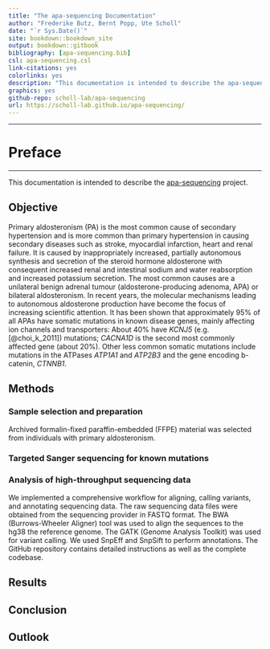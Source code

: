 ```yaml
--- 
title: "The apa-sequencing Documentation"
author: "Frederike Butz, Bernt Popp, Ute Scholl"
date: "`r Sys.Date()`"
site: bookdown::bookdown_site
output: bookdown::gitbook
bibliography: [apa-sequencing.bib]
csl: apa-sequencing.csl
link-citations: yes
colorlinks: yes
description: "This documentation is intended to describe the apa-sequencing project"
graphics: yes
github-repo: scholl-lab/apa-sequencing
url: https://scholl-lab.github.io/apa-sequencing/
---
```


---

# Preface {-}

---------------------------------------

This documentation is intended to describe the [apa-sequencing](https://github.com/scholl-lab/apa-sequencing) project.

## Objective {-}

Primary aldosteronism (PA) is the most common cause of secondary hypertension and is more common than primary hypertension in causing secondary diseases such as stroke, myocardial infarction, heart and renal failure. It is caused by inappropriately increased, partially autonomous synthesis and secretion of the steroid hormone aldosterone with consequent increased renal and intestinal sodium and water reabsorption and increased potassium secretion. The most common causes are a unilateral benign adrenal tumour (aldosterone-producing adenoma, APA) or bilateral aldosteronism. In recent years, the molecular mechanisms leading to autonomous aldosterone production have become the focus of increasing scientific attention. It has been shown that approximately 95% of all APAs have somatic mutations in known disease genes, mainly affecting ion channels and transporters: About 40% have *KCNJ5* (e.g. [@choi_k_2011]) mutations; *CACNA1D* is the second most commonly affected gene (about 20%). Other less common somatic mutations include mutations in the ATPases *ATP1A1* and *ATP2B3* and the gene encoding b-catenin, *CTNNB1*.

## Methods {-}

### Sample selection and preparation {-}

Archived formalin-fixed paraffin-embedded (FFPE) material was selected from individuals with primary aldosteronism.

### Targeted Sanger sequencing for known mutations {-}


### Analysis of high-throughput sequencing data {-}

We implemented a comprehensive workflow for aligning, calling variants, and annotating sequencing data. The raw sequencing data files were obtained from the sequencing provider in FASTQ format. The BWA (Burrows-Wheeler Aligner) tool was used to align the sequences to the hg38 the reference genome. The GATK (Genome Analysis Toolkit) was used for variant calling. We used SnpEff and SnpSift to perform annotations. The GitHub repository contains detailed instructions as well as the complete codebase.

## Results {-}


## Conclusion {-}


## Outlook {-}
